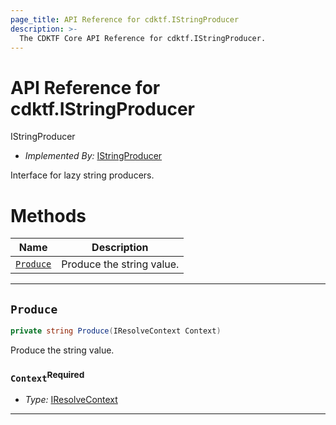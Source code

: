 ```yaml
---
page_title: API Reference for cdktf.IStringProducer
description: >-
  The CDKTF Core API Reference for cdktf.IStringProducer.
---
```


<!-- This file is generated through yarn generate-docs -->

# API Reference for cdktf.IStringProducer

   IStringProducer <a name="IStringProducer" id="cdktf.IStringProducer"></a>
  
  - *Implemented By:* <a href="#cdktf.IStringProducer">IStringProducer</a>
  
  Interface for lazy string producers.
  
  # Methods <a name="Methods" id="Methods"></a>
  
  | **Name** | **Description** |
  | --- | --- |
  | <code><a href="#cdktf.IStringProducer.produce">Produce</a></code> | Produce the string value. |
  
  ---
  
  ## `Produce` <a name="Produce" id="cdktf.IStringProducer.produce"></a>
  
  ```csharp
  private string Produce(IResolveContext Context)
  ```
  
  Produce the string value.
  
  ### `Context`<sup>Required</sup> <a name="Context" id="cdktf.IStringProducer.produce.parameter.context"></a>
  
  - *Type:* <a href="#cdktf.IResolveContext">IResolveContext</a>
  
  ---
  
  

